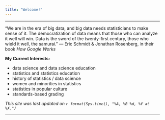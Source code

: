 ```yaml
---
title: "Welcome!"
---
```


* * * 

"We are in the era of big data, and big data needs statisticians to make sense of it. The democratization of data means that those who can analyze it well will win. Data is the sword of the twenty-first century, those who wield it well, the samurai." --- Eric Schmidt & Jonathan Rosenberg, in their book *How Google Works*

**My Current Interests:**

* data science and data science education
* statistics and statistics education
* history of statistics / data science
* women and minorities in statistics
* statistics in popular culture
* standards-based grading

*This site was last updated on `r format(Sys.time(), "%A, %B %d, %Y at %X.")`*


* * *
